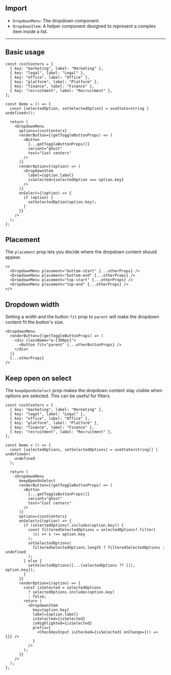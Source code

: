 
## Import

- `DropdownMenu`: The dropdown component.
- `DropdownItem`: A helper component designed to represent a complex item inside a list.

---

## Basic usage

<Preview>
  <DemoDropdownMenu />
</Preview>

```tsx
const costCenters = [
  { key: "marketing", label: "Marketing" },
  { key: "legal", label: "Legal" },
  { key: "office", label: "Office" },
  { key: "platform", label: "Platform" },
  { key: "finance", label: "Finance" },
  { key: "recruitment", label: "Recruitment" },
];

const Demo = () => {
  const [selectedOption, setSelectedOption] = useState<string | undefined>();

  return (
    <DropdownMenu
      options={costCenters}
      renderButton={(getToggleButtonProps) => (
        <Button
          {...getToggleButtonProps()}
          variant="ghost"
          text="Cost centers"
        />
      )}
      renderOption={(option) => (
        <DropdownItem
          label={option.label}
          isSelected={selectedOption === option.key}
        />
      )}
      onSelect={(option) => {
        if (option) {
          setSelectedOption(option.key);
        }
      }}
    />
  );
};
```

## Placement

The `placement` prop lets you decide where the dropdown content should appear.

<Preview>
  <DemoDropdownMenu placement="bottom-start" />
  <DemoDropdownMenu placement="bottom-end" />
  <DemoDropdownMenu placement="top-start" />
  <DemoDropdownMenu placement="top-end" />
</Preview>

```tsx
<>
  <DropdownMenu placement="bottom-start" {...otherProps} />
  <DropdownMenu placement="bottom-end" {...otherProps} />
  <DropdownMenu placement="top-start" {...otherProps} />
  <DropdownMenu placement="top-end" {...otherProps} />
</>
```

## Dropdown width

Setting a width and the button `fit` prop to `parent` will make the dropdown content fit the button's size.

<Preview>
  <DemoDropdownMenu fitToButton />
</Preview>

```tsx
<DropdownMenu
  renderButton={(getToggleButtonProps) => (
    <div className="w-[300px]">
      <Button fit="parent" {...otherButtonProps} />
    </div>
  )}
  {...otherProps}
/>
```

## Keep open on select

The `keepOpenOnSelect` prop makes the dropdown content stay visible when options are selected. This can be useful for filters.

<Preview>
  <DemoDropdownMenuCheckboxes />
</Preview>

```tsx
const costCenters = [
  { key: "marketing", label: "Marketing" },
  { key: "legal", label: "Legal" },
  { key: "office", label: "Office" },
  { key: "platform", label: "Platform" },
  { key: "finance", label: "Finance" },
  { key: "recruitment", label: "Recruitment" },
];

const Demo = () => {
  const [selectedOptions, setSelectedOptions] = useState<string[] | undefined>(
    undefined
  );

  return (
    <DropdownMenu
      keepOpenOnSelect
      renderButton={(getToggleButtonProps) => (
        <Button
          {...getToggleButtonProps()}
          variant="ghost"
          text="Cost centers"
        />
      )}
      options={costCenters}
      onSelect={(option) => {
        if (selectedOptions?.includes(option.key)) {
          const filteredSelectedOptions = selectedOptions?.filter(
            (s) => s !== option.key
          );
          setSelectedOptions(
            filteredSelectedOptions.length ? filteredSelectedOptions : undefined
          );
        } else {
          setSelectedOptions([...(selectedOptions ?? []), option.key]);
        }
      }}
      renderOption={(option) => {
        const isSelected = selectedOptions
          ? selectedOptions.includes(option.key)
          : false;
        return (
          <DropdownItem
            key={option.key}
            label={option.label}
            isSelected={isSelected}
            isHighlighted={isSelected}
            prefix={
              <CheckboxInput isChecked={isSelected} onChange={() => {}} />
            }
          />
        );
      }}
    />
  );
};
```
